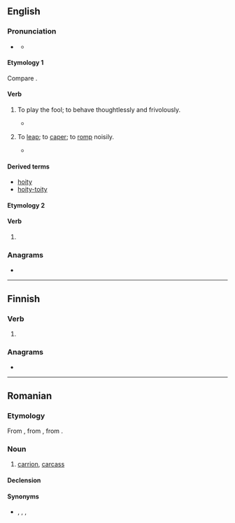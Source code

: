 ==English==

===Pronunciation===
* {{a|UK}} {{IPA|en|/ˈhɔɪt/}}
** {{audio|en|LL-Q1860 (eng)-Vealhurl-hoit.wav|Audio (UK)}}

====Etymology 1====
Compare {{cog|cy|hoetian||to dally, dandle}}.

====Verb====
{{head|en|verb}}

# {{lb|en|archaic}} To play the fool; to behave thoughtlessly and frivolously.
#* {{RQ:Fuller Palestine|chapter=Of the Clothes and Ornaments of the Jews|section=IV (The Habits of Girls, Virgins, Brides, Wives, and Widows amongst the Jews)|paragraph=2|page=535|passage=Let none condemn them [girls] for rigs, because thus '''hoiting''' with boys, seeing the simplicity of their age was a patent to privilege any innocent pastime, and few more years will make them blush themselves into better manners.}}
# {{lb|en|obsolete}} To [[leap]]; to [[caper]]; to [[romp]] noisily.
#* {{RQ:Beaumont Fletcher Comedies and Tragedies|title=The Knight of the Burning Pestle|passage=Hark, my husband! he's singing and '''hoiting'''; and I'm fain to cark and care, and all little enough}}

====Derived terms====
* [[hoity]] <!--I presume-->
* [[hoity-toity]]

====Etymology 2====

====Verb====
{{en-verb|hoits|hoiting|hoit}}

# {{pronunciation spelling of|en|hurt}}

===Anagrams===
* {{anagrams|en|a=hiot|thio-}}

----

==Finnish==

===Verb===
{{head|fi|verb form}}

# {{fi-form of|pr=second-person|pl=singular|mood=indicative|tense=past|hokea}}

===Anagrams===
* {{anagrams|fi|a=hiot|hiot|ihot}}

----

==Romanian==

===Etymology===
From {{bor|ro|hu|holt}}, from {{m|hu|hal}}, from {{der|ro|urj-pro|*kale-|t=to die}}.

===Noun===
{{ro-noun|n|hoituri}}

# [[carrion]], [[carcass]]

====Declension====
{{ro-noun-n-uri}}

====Synonyms====
* {{l|ro|stârv}}, {{l|ro|mortăciune}}, {{l|ro|leș}}, {{l|ro|corp}}